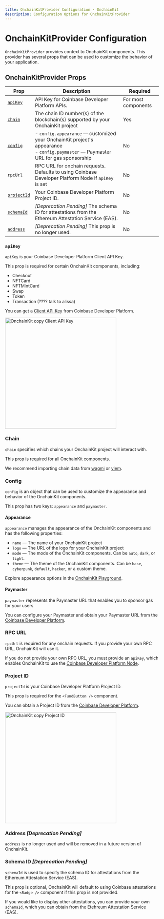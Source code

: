 ```yaml
---
title: OnchainKitProvider Configuration · OnchainKit
description: Configuration Options for OnchainKitProvider
---
```


# OnchainKitProvider Configuration

`OnchainKitProvider` provides context to OnchainKit components. This provider has
several props that can be used to customize the behavior of your application.

## OnchainKitProvider Props

| Prop                       | Description                                                                                                                             | Required            |
| -------------------------- | --------------------------------------------------------------------------------------------------------------------------------------- | ------------------- |
| [`apiKey`](#apikey)        | API Key for Coinbase Developer Platform APIs.                                                                                           | For most components |
| [`chain`](#chain)          | The chain ID number(s) of the blockchain(s) supported by your OnchainKit project                                                        | Yes                 |
| [`config`](#config)        | - `config.appearance` — customized your OnchainKit project's appearance <br /> - `config.paymaster` — Paymaster URL for gas sponsorship | No                  |
| [`rpcUrl`](#rpc-url)       | RPC URL for onchain requests. Defaults to using Coinbase Developer Platform Node if `apiKey` is set                                     | No                  |
| [`projectId`](#project-id) | Your Coinbase Developer Platform Project ID.                                                                                            | No                  |
| [`schemaId`](#schema-id)   | _[Deprecation Pending]_ The schema ID for attestations from the Ethereum Attestation Service (EAS).                                     | No                  |
| [`address`](#address)      | _[Deprecation Pending]_ This prop is no longer used.                                                                                    | No                  |

### `apiKey`

`apiKey` is your Coinbase Developer Platform Client API Key.

This prop is required for certain OnchainKit components, including:

- Checkout
- NFTCard
- NFTMintCard
- Swap
- Token
- Transaction (???? talk to alissa)

You can get a [Client API Key](https://portal.cdp.coinbase.com/projects/project-id/api-keys/client-key)
from Coinbase Developer Platform.

<img
  alt="OnchainKit copy Client API Key"
  src="https://onchainkit.xyz/assets/copy-api-key-guide.png"
  height="364"
/>

### Chain

`chain` specifies which chains your OnchainKit project will interact with.

This prop is required for all OnchainKit components.

We recommend importing chain data from [wagmi](https://wagmi.sh/core/api/chains)
or [viem](https://viem.sh/docs/chains/introduction).

### Config

`config` is an object that can be used to customize the appearance and behavior
of the OnchainKit components.

This prop has two keys: `appearance` and `paymaster`.

#### Appearance

`appearance` manages the appearance of the OnchainKit components and has the following properties:

- `name` — The name of your OnchainKit project
- `logo` — The URL of the logo for your OnchainKit project
- `mode` — The mode of the OnchainKit components. Can be `auto`, `dark`, or `light`.
- `theme` — The theme of the OnchainKit components. Can be `base`, `cyberpunk`, `default`, `hacker`, or a custom theme.

Explore appearance options in the [OnchainKit Playground](https://onchainkit.xyz/playground).

#### Paymaster

`paymaster` represents the Paymaster URL that enables you to sponsor gas for your users.

You can configure your Paymaster and obtain your Paymaster URL from the
[Coinbase Developer Platform](https://portal.cdp.coinbase.com/products/bundler-and-paymaster).

### RPC URL

`rpcUrl` is required for any onchain requests. If you provide your own RPC URL,
OnchainKit will use it.

If you do not provide your own RPC URL, you must provide an `apiKey`, which
enables OnchainKit to use the
[Coinbase Developer Platform Node](https://portal.cdp.coinbase.com/products/node).

### Project ID

`projectId` is your Coinbase Developer Platform Project ID.

This prop is required for the `<FundButton />` component.

You can obtain a Project ID from the [Coinbase Developer Platform](https://portal.cdp.coinbase.com/projects).

<img
  alt="OnchainKit copy Project ID"
  src="https://onchainkit.xyz/assets/copy-project-id.png"
  height="364"
/>

### Address _[Deprecation Pending]_

`address` is no longer used and will be removed in a future version of
OnchainKit.

### Schema ID _[Deprecation Pending]_

`schemaId` is used to specify the schema ID for attestations from the Ethereum
Attestation Service (EAS).

This prop is optional, OnchainKit will default to using Coinbase attestations
for the `<Badge />` component if this prop is not provided.

If you would like to display other attestations, you can provide your own
`schemaId`, which you can obtain from the Etehreum Attestation Service (EAS).
